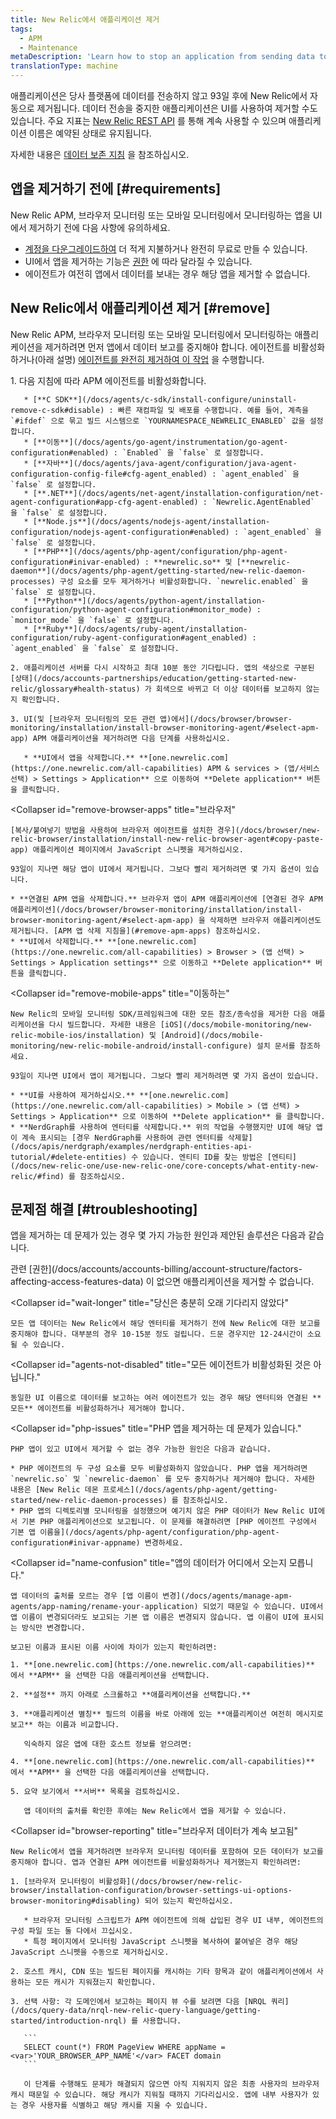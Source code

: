 ```yaml
---
title: New Relic에서 애플리케이션 제거
tags:
  - APM
  - Maintenance
metaDescription: 'Learn how to stop an application from sending data to New Relic, and how to remove it from the UI.'
translationType: machine
---
```


애플리케이션은 당사 플랫폼에 데이터를 전송하지 않고 93일 후에 New Relic에서 자동으로 제거됩니다. 데이터 전송을 중지한 애플리케이션은 UI를 사용하여 제거할 수도 있습니다. 주요 지표는 [New Relic REST API](/docs/apis/rest-api-v2/getting-started/introduction-new-relic-rest-api-v2) 를 통해 계속 사용할 수 있으며 애플리케이션 이름은 예약된 상태로 유지됩니다.

자세한 내용은 [데이터 보존 지침](/docs/accounts/accounts/data-management/overview-data-retention-components#apm) 을 참조하십시오.

## 앱을 제거하기 전에 [#requirements]

New Relic APM, 브라우저 모니터링 또는 모바일 모니터링에서 모니터링하는 앱을 UI에서 제거하기 전에 다음 사항에 유의하세요.

* [계정을 다운그레이드하여](/docs/accounts/accounts-billing/account-setup/downgradecancel-account) 더 적게 지불하거나 완전히 무료로 만들 수 있습니다.
* UI에서 앱을 제거하는 기능은 [권한](/docs/accounts/accounts-billing/account-structure/factors-affecting-access-features-data/#user-permissions) 에 따라 달라질 수 있습니다.
* 에이전트가 여전히 앱에서 데이터를 보내는 경우 해당 앱을 제거할 수 없습니다.

## New Relic에서 애플리케이션 제거 [#remove]

New Relic APM, 브라우저 모니터링 또는 모바일 모니터링에서 모니터링하는 애플리케이션을 제거하려면 먼저 앱에서 데이터 보고를 중지해야 합니다. 에이전트를 비활성화하거나(아래 설명) [에이전트를 완전히 제거하여 이 작업](/docs/agents/manage-apm-agents/installation/uninstall-agent) 을 수행합니다.

<CollapserGroup>
  <Collapser
    id="remove-apm-apps"
    title="APM 애플리케이션"
  >
    1. 다음 지침에 따라 APM 에이전트를 비활성화합니다.

       * [**C SDK**](/docs/agents/c-sdk/install-configure/uninstall-remove-c-sdk#disable) : 빠른 재컴파일 및 배포를 수행합니다. 예를 들어, 계측을 `#ifdef` 으로 묶고 빌드 시스템으로 `YOURNAMESPACE_NEWRELIC_ENABLED` 값을 설정합니다.
       * [**이동**](/docs/agents/go-agent/instrumentation/go-agent-configuration#enabled) : `Enabled` 을 `false` 로 설정합니다.
       * [**자바**](/docs/agents/java-agent/configuration/java-agent-configuration-config-file#cfg-agent_enabled) : `agent_enabled` 을 `false` 로 설정합니다.
       * [**.NET**](/docs/agents/net-agent/installation-configuration/net-agent-configuration#app-cfg-agent-enabled) : `Newrelic.AgentEnabled` 을 `false` 로 설정합니다.
       * [**Node.js**](/docs/agents/nodejs-agent/installation-configuration/nodejs-agent-configuration#enabled) : `agent_enabled` 을 `false` 로 설정합니다.
       * [**PHP**](/docs/agents/php-agent/configuration/php-agent-configuration#inivar-enabled) : **newrelic.so** 및 [**newrelic-daemon**](/docs/agents/php-agent/getting-started/new-relic-daemon-processes) 구성 요소를 모두 제거하거나 비활성화합니다. `newrelic.enabled` 을 `false` 로 설정합니다.
       * [**Python**](/docs/agents/python-agent/installation-configuration/python-agent-configuration#monitor_mode) : `monitor_mode` 을 `false` 로 설정합니다.
       * [**Ruby**](/docs/agents/ruby-agent/installation-configuration/ruby-agent-configuration#agent_enabled) : `agent_enabled` 을 `false` 로 설정합니다.

    2. 애플리케이션 서버를 다시 시작하고 최대 10분 동안 기다립니다. 앱의 색상으로 구분된 [상태](/docs/accounts-partnerships/education/getting-started-new-relic/glossary#health-status) 가 회색으로 바뀌고 더 이상 데이터를 보고하지 않는지 확인합니다.

    3. UI(및 [브라우저 모니터링의 모든 관련 앱)에서](/docs/browser/browser-monitoring/installation/install-browser-monitoring-agent/#select-apm-app) APM 애플리케이션을 제거하려면 다음 단계를 사용하십시오.

       * **UI에서 앱을 삭제합니다.** **[one.newrelic.com](https://one.newrelic.com/all-capabilities) APM & services > (앱/서비스 선택) > Settings > Application** 으로 이동하여 **Delete application** 버튼을 클릭합니다.
  </Collapser>

  <Collapser
    id="remove-browser-apps"
    title="브라우저"
  >
    [복사/붙여넣기 방법을 사용하여 브라우저 에이전트를 설치한 경우](/docs/browser/new-relic-browser/installation/install-new-relic-browser-agent#copy-paste-app) 애플리케이션 페이지에서 JavaScript 스니펫을 제거하십시오.

    93일이 지나면 해당 앱이 UI에서 제거됩니다. 그보다 빨리 제거하려면 몇 가지 옵션이 있습니다.

    * **연결된 APM 앱을 삭제합니다.** 브라우저 앱이 APM 애플리케이션에 [연결된 경우 APM 애플리케이션](/docs/browser/browser-monitoring/installation/install-browser-monitoring-agent/#select-apm-app) 을 삭제하면 브라우저 애플리케이션도 제거됩니다. [APM 앱 삭제 지침을](#remove-apm-apps) 참조하십시오.
    * **UI에서 삭제합니다.** **[one.newrelic.com](https://one.newrelic.com/all-capabilities) > Browser > (앱 선택) > Settings > Application settings** 으로 이동하고 **Delete application** 버튼을 클릭합니다.
  </Collapser>

  <Collapser
    id="remove-mobile-apps"
    title="이동하는"
  >
    New Relic의 모바일 모니터링 SDK/프레임워크에 대한 모든 참조/종속성을 제거한 다음 애플리케이션을 다시 빌드합니다. 자세한 내용은 [iOS](/docs/mobile-monitoring/new-relic-mobile-ios/installation) 및 [Android](/docs/mobile-monitoring/new-relic-mobile-android/install-configure) 설치 문서를 참조하세요.

    93일이 지나면 UI에서 앱이 제거됩니다. 그보다 빨리 제거하려면 몇 가지 옵션이 있습니다.

    * **UI를 사용하여 제거하십시오.** **[one.newrelic.com](https://one.newrelic.com/all-capabilities) > Mobile > (앱 선택) > Settings > Application** 으로 이동하여 **Delete application** 를 클릭합니다.
    * **NerdGraph를 사용하여 엔터티를 삭제합니다.** 위의 작업을 수행했지만 UI에 해당 앱이 계속 표시되는 [경우 NerdGraph를 사용하여 관련 엔터티를 삭제할](/docs/apis/nerdgraph/examples/nerdgraph-entities-api-tutorial/#delete-entities) 수 있습니다. 엔티티 ID를 찾는 방법은 [엔티티](/docs/new-relic-one/use-new-relic-one/core-concepts/what-entity-new-relic/#find) 를 참조하십시오.
  </Collapser>
</CollapserGroup>

## 문제점 해결 [#troubleshooting]

앱을 제거하는 데 문제가 있는 경우 몇 가지 가능한 원인과 제안된 솔루션은 다음과 같습니다.

<CollapserGroup>
  <Collapser
    id="not-owner-admin"
    title="권한이 없습니다."
  >
    관련 [권한](/docs/accounts/accounts-billing/account-structure/factors-affecting-access-features-data) 이 없으면 애플리케이션을 제거할 수 없습니다.
  </Collapser>

  <Collapser
    id="wait-longer"
    title="당신은 충분히 오래 기다리지 않았다"
  >
    모든 앱 데이터는 New Relic에서 해당 엔터티를 제거하기 전에 New Relic에 대한 보고를 중지해야 합니다. 대부분의 경우 10-15분 정도 걸립니다. 드문 경우지만 12-24시간이 소요될 수 있습니다.
  </Collapser>

  <Collapser
    id="agents-not-disabled"
    title="모든 에이전트가 비활성화된 것은 아닙니다."
  >
    동일한 UI 이름으로 데이터를 보고하는 여러 에이전트가 있는 경우 해당 엔터티와 연결된 **모든** 에이전트를 비활성화하거나 제거해야 합니다.
  </Collapser>

  <Collapser
    id="php-issues"
    title="PHP 앱을 제거하는 데 문제가 있습니다."
  >
    PHP 앱이 있고 UI에서 제거할 수 없는 경우 가능한 원인은 다음과 같습니다.

    * PHP 에이전트의 두 구성 요소를 모두 비활성화하지 않았습니다. PHP 앱을 제거하려면 `newrelic.so` 및 `newrelic-daemon` 를 모두 중지하거나 제거해야 합니다. 자세한 내용은 [New Relic 데몬 프로세스](/docs/agents/php-agent/getting-started/new-relic-daemon-processes) 를 참조하십시오.
    * PHP 앱의 디렉토리별 모니터링을 설정했으며 예기치 않은 PHP 데이터가 New Relic UI에서 기본 PHP 애플리케이션으로 보고됩니다. 이 문제를 해결하려면 [PHP 에이전트 구성에서 기본 앱 이름을](/docs/agents/php-agent/configuration/php-agent-configuration#inivar-appname) 변경하세요.
  </Collapser>

  <Collapser
    id="name-confusion"
    title="앱의 데이터가 어디에서 오는지 모릅니다."
  >
    앱 데이터의 출처를 모르는 경우 [앱 이름이 변경](/docs/agents/manage-apm-agents/app-naming/rename-your-application) 되었기 때문일 수 있습니다. UI에서 앱 이름이 변경되더라도 보고되는 기본 앱 이름은 변경되지 않습니다. 앱 이름이 UI에 표시되는 방식만 변경합니다.

    보고된 이름과 표시된 이름 사이에 차이가 있는지 확인하려면:

    1. **[one.newrelic.com](https://one.newrelic.com/all-capabilities)** 에서 **APM** 을 선택한 다음 애플리케이션을 선택합니다.

    2. **설정** 까지 아래로 스크롤하고 **애플리케이션을 선택합니다.**

    3. **애플리케이션 별칭** 필드의 이름을 바로 아래에 있는 **애플리케이션 여전히 메시지로 보고** 하는 이름과 비교합니다.

       익숙하지 않은 앱에 대한 호스트 정보를 얻으려면:

    4. **[one.newrelic.com](https://one.newrelic.com/all-capabilities)** 에서 **APM** 을 선택한 다음 애플리케이션을 선택합니다.

    5. 요약 보기에서 **서버** 목록을 검토하십시오.

       앱 데이터의 출처를 확인한 후에는 New Relic에서 앱을 제거할 수 있습니다.
  </Collapser>

  <Collapser
    id="browser-reporting"
    title="브라우저 데이터가 계속 보고됨"
  >
    New Relic에서 앱을 제거하려면 브라우저 모니터링 데이터를 포함하여 모든 데이터가 보고를 중지해야 합니다. 앱과 연결된 APM 에이전트를 비활성화하거나 제거했는지 확인하려면:

    1. [브라우저 모니터링이 비활성화](/docs/browser/new-relic-browser/installation-configuration/browser-settings-ui-options-browser-monitoring#disabling) 되어 있는지 확인하십시오.

       * 브라우저 모니터링 스크립트가 APM 에이전트에 의해 삽입된 경우 UI 내부, 에이전트의 구성 파일 또는 둘 다에서 끄십시오.
       * 특정 페이지에서 모니터링 JavaScript 스니펫을 복사하여 붙여넣은 경우 해당 JavaScript 스니펫을 수동으로 제거하십시오.

    2. 호스트 캐시, CDN 또는 빌드된 페이지를 캐시하는 기타 항목과 같이 애플리케이션에서 사용하는 모든 캐시가 지워졌는지 확인합니다.

    3. 선택 사항: 각 도메인에서 보고하는 페이지 뷰 수를 보려면 다음 [NRQL 쿼리](/docs/query-data/nrql-new-relic-query-language/getting-started/introduction-nrql) 를 사용합니다.

       ```
       SELECT count(*) FROM PageView WHERE appName = <var>'YOUR_BROWSER_APP_NAME'</var> FACET domain
       ```

       이 단계를 수행해도 문제가 해결되지 않으면 아직 지워지지 않은 최종 사용자의 브라우저 캐시 때문일 수 있습니다. 해당 캐시가 지워질 때까지 기다리십시오. 앱에 내부 사용자가 있는 경우 사용자를 식별하고 해당 캐시를 지울 수 있습니다.
  </Collapser>
</CollapserGroup>